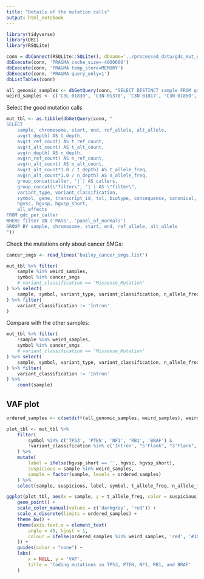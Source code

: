 ```yaml
---
title: "Details of the mutation calls"
output: html_notebook
---
```


```r
library(tidyverse)
library(DBI)
library(RSQLite)
```

```r
conn = dbConnect(RSQLite::SQLite(), dbname='../processed_data/gdc_mut_calls.sqlite')
dbExecute(conn, 'PRAGMA cache_size=-4000000')
dbExecute(conn, 'PRAGMA temp_store=MEMORY')
dbExecute(conn, 'PRAGMA query_only=1')
dbListTables(conn)
```

```r
all_genomic_samples <- dbGetQuery(conn, "SELECT DISTINCT sample FROM gdc")$sample
weird_samples <- c('C3L-01839', 'C3N-01370', 'C3N-01817', 'C3N-01850', 'C3N-03187')
```

Select the good mutation calls
```r
mut_tbl <- as.tibble(dbGetQuery(conn, "
SELECT
    sample, chromosome, start, end, ref_allele, alt_allele,
    avg(t_depth) AS t_depth,
    avg(t_ref_count) AS t_ref_count,
    avg(t_alt_count) AS t_alt_count,
    avg(n_depth) AS n_depth,
    avg(n_ref_count) AS n_ref_count,
    avg(n_alt_count) AS n_alt_count,
    avg(t_alt_count*1.0 / t_depth) AS t_allele_freq,
    avg(n_alt_count*1.0 / n_depth) AS n_allele_freq,
    group_concat(caller, '|') AS callers,
    group_concat(\"filter\", '|') AS \"filter\",
    variant_type, variant_classification,
    symbol, gene, transcript_id, tsl, biotype, consequence, canonical,
    hgvsc, hgvsp, hgvsp_short,
    all_effects
FROM gdc_per_caller
WHERE filter IN ('PASS', 'panel_of_normals')
GROUP BY sample, chromosome, start, end, ref_allele, alt_allele
"))
```

Check the mutations only about cancer SMGs:
```r
cancer_smgs <- read_lines('bailey_cancer_smgs.list')

mut_tbl %>% filter(
    sample %in% weird_samples,
    symbol %in% cancer_smgs
    # variant_classification == 'Missense_Mutation'
) %>% select(
    sample, symbol, variant_type, variant_classification, n_allele_freq, t_allele_freq, hgvsp_short, callers, everything()
) %>% filter(
    variant_classification != 'Intron'
)
```

Compare with the other samples:
```r
mut_tbl %>% filter(
    !sample %in% weird_samples,
    symbol %in% cancer_smgs
    # variant_classification == 'Missense_Mutation'
) %>% select(
    sample, symbol, variant_type, variant_classification, n_allele_freq, t_allele_freq, hgvsp_short, callers, everything()
) %>% filter(
    variant_classification != 'Intron'
) %>% 
    count(sample)
```


## VAF plot
```r
ordered_samples <- c(setdiff(all_genomic_samples, weird_samples), weird_samples)

plot_tbl <- mut_tbl %>% 
    filter(
        symbol %in% c('TP53', 'PTEN', 'NF1', 'RB1', 'BRAF') & 
        !variant_classification %in% c('Intron', "5'Flank", "3'Flank", "Silent")
    ) %>%
    mutate(
        label = ifelse(hgvsp_short == '', hgvsc, hgvsp_short),
        suspicious = sample %in% weird_samples,
        sample = factor(sample, levels = ordered_samples)
    ) %>%
    select(sample, suspicious, label, symbol, t_allele_freq, n_allele_freq)
```

```r
ggplot(plot_tbl, aes(x = sample, y = t_allele_freq, color = suspicious)) + 
    geom_point() + 
    scale_color_manual(values = c('darkgray', 'red')) + 
    scale_x_discrete(limits = ordered_samples) +
    theme_bw() + 
    theme(axis.text.x = element_text(
        angle = 45, hjust = 1,
        colour = ifelse(ordered_samples %in% weird_samples, 'red', '#101010')
    )) + 
    guides(color = "none") + 
    labs(
        x = NULL, y = 'VAF', 
        title = 'Coding mutations in TP53, PTEN, NF1, RB1, and BRAF'
    )
```



